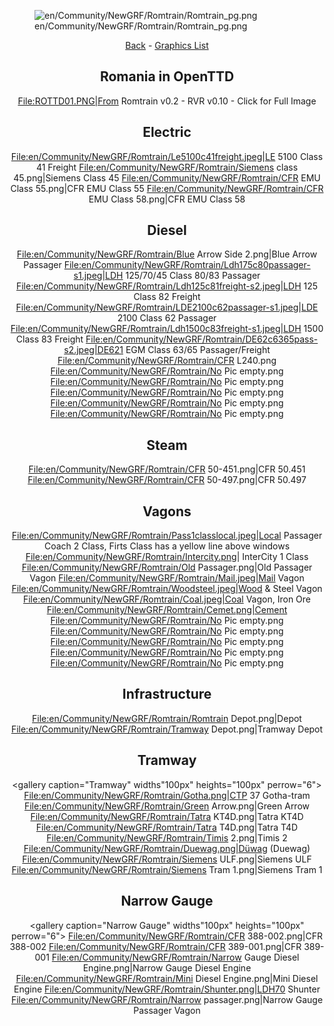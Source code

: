 [[File:en/Community/NewGRF/Romtrain/Romtrain pg.png|center]]
<center>[[en/Community/NewGRF/Romtrain/Main Page|Back]] - [[en/Community/NewGRF/Romtrain/Graphics|Graphics List]]</center>


<center>{{en/Del}}</center>

<center>
==Romania in OpenTTD==
<gallery caption="Romanian in OpenTTD" widths="400px" heights="250px" perrow="1">
File:ROTTD01.PNG|From Romtrain v0.2 - RVR v0.10 - Click for Full Image
</gallery>
==Electric==
<gallery caption="Electric" widths="100px" heights="100px" perrow="4">
File:en/Community/NewGRF/Romtrain/Le5100c41freight.jpeg|LE 5100 Class 41 Freight
File:en/Community/NewGRF/Romtrain/Siemens class 45.png|Siemens Class 45
File:en/Community/NewGRF/Romtrain/CFR EMU Class 55.png|CFR EMU Class 55
File:en/Community/NewGRF/Romtrain/CFR EMU Class 58.png|CFR EMU Class 58
</gallery>

==Diesel==
<gallery caption="Diesel" widths="100px" heights="100px" perrow="6">
File:en/Community/NewGRF/Romtrain/Blue Arrow Side 2.png|Blue Arrow Passager
File:en/Community/NewGRF/Romtrain/Ldh175c80passager-s1.jpeg|LDH 125/70/45 Class 80/83 Passager
File:en/Community/NewGRF/Romtrain/Ldh125c81freight-s2.jpeg|LDH 125 Class 82 Freight
File:en/Community/NewGRF/Romtrain/LDE2100c62passager-s1.jpeg|LDE 2100 Class 62 Passager
File:en/Community/NewGRF/Romtrain/Ldh1500c83freight-s1.jpeg|LDH 1500 Class 83 Freight
File:en/Community/NewGRF/Romtrain/DE62c6365pass-s2.jpeg|DE621 EGM Class 63/65 Passager/Freight
File:en/Community/NewGRF/Romtrain/CFR L240.png
File:en/Community/NewGRF/Romtrain/No Pic empty.png
File:en/Community/NewGRF/Romtrain/No Pic empty.png
File:en/Community/NewGRF/Romtrain/No Pic empty.png
File:en/Community/NewGRF/Romtrain/No Pic empty.png
File:en/Community/NewGRF/Romtrain/No Pic empty.png
</gallery>

==Steam==
<gallery caption="Diesel" widths="100px" heights="100px" perrow="6">
File:en/Community/NewGRF/Romtrain/CFR 50-451.png|CFR 50.451
File:en/Community/NewGRF/Romtrain/CFR 50-497.png|CFR 50.497
</gallery>

==Vagons==
<gallery caption="Vagons" widths="100px" heights="100px" perrow="6">
File:en/Community/NewGRF/Romtrain/Pass1classlocal.jpeg|Local Passager Coach 2 Class, Firts Class has a yellow line above windows
File:en/Community/NewGRF/Romtrain/Intercity.png| InterCity 1 Class
File:en/Community/NewGRF/Romtrain/Old Passager.png|Old Passager Vagon
File:en/Community/NewGRF/Romtrain/Mail.jpeg|Mail Vagon
File:en/Community/NewGRF/Romtrain/Woodsteel.jpeg|Wood & Steel Vagon
File:en/Community/NewGRF/Romtrain/Coal.jpeg|Coal Vagon, Iron Ore
File:en/Community/NewGRF/Romtrain/Cemet.png|Cement
File:en/Community/NewGRF/Romtrain/No Pic empty.png
File:en/Community/NewGRF/Romtrain/No Pic empty.png
File:en/Community/NewGRF/Romtrain/No Pic empty.png
File:en/Community/NewGRF/Romtrain/No Pic empty.png
File:en/Community/NewGRF/Romtrain/No Pic empty.png
</gallery>

==Infrastructure==
<gallery caption="Infrastructure" widths="100px" heights="100px" perrow="6">
File:en/Community/NewGRF/Romtrain/Romtrain Depot.png|Depot
File:en/Community/NewGRF/Romtrain/Tramway Depot.png|Tramway Depot
</gallery>

==Tramway==
<gallery caption="Tramway" widths"100px" heights="100px" perrow="6">
File:en/Community/NewGRF/Romtrain/Gotha.png|CTP 37 Gotha-tram
File:en/Community/NewGRF/Romtrain/Green Arrow.png|Green Arrow
File:en/Community/NewGRF/Romtrain/Tatra KT4D.png|Tatra KT4D
File:en/Community/NewGRF/Romtrain/Tatra T4D.png|Tatra T4D
File:en/Community/NewGRF/Romtrain/Timis 2.png|Timis 2
File:en/Community/NewGRF/Romtrain/Duewag.png|Düwag (Duewag)
File:en/Community/NewGRF/Romtrain/Siemens ULF.png|Siemens ULF
File:en/Community/NewGRF/Romtrain/Siemens Tram 1.png|Siemens Tram 1
</gallery>

==Narrow Gauge==
<gallery caption="Narrow Gauge" widths"100px" heights="100px" perrow="6">
File:en/Community/NewGRF/Romtrain/CFR 388-002.png|CFR 388-002
File:en/Community/NewGRF/Romtrain/CFR 389-001.png|CFR 389-001
File:en/Community/NewGRF/Romtrain/Narrow Gauge Diesel Engine.png|Narrow Gauge Diesel Engine
File:en/Community/NewGRF/Romtrain/Mini Diesel Engine.png|Mini Diesel Engine
File:en/Community/NewGRF/Romtrain/Shunter.png|LDH70 Shunter
File:en/Community/NewGRF/Romtrain/Narrow passager.png|Narrow Gauge Passager Vagon
</gallery>